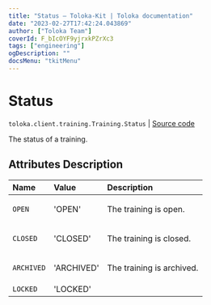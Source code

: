 ```yaml
---
title: "Status — Toloka-Kit | Toloka documentation"
date: "2023-02-27T17:42:24.043869"
author: ["Toloka Team"]
coverId: F_bIcOYF9yjrxkPZrXc3
tags: ["engineering"]
ogDescription: ""
docsMenu: "tkitMenu"
---
```


# Status
`toloka.client.training.Training.Status` | [Source code](https://github.com/Toloka/toloka-kit/blob/v1.1.4/src/client/training.py#L80)

The status of a training.

## Attributes Description

| Name | Value | Description |
| :------| :-----------| :----------| 
`OPEN`|'OPEN'|<p>The training is open.</p>
`CLOSED`|'CLOSED'|<p>The training is closed.</p>
`ARCHIVED`|'ARCHIVED'|<p>The training is archived.</p>
`LOCKED`|'LOCKED'|